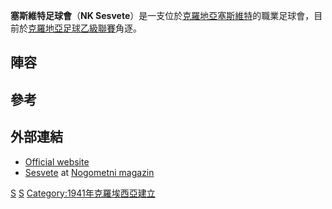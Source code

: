 {{Infobox football club
| clubname = 塞斯維特
| image    = 
| fullname = Nogometni Klub Sesvete
| founded  = {{Start date and age|df=yes|1941}}
| ground   = Sv. Josip Radnik
| capacity = 1,200
| chairman = {{flagicon|CRO}} Pero Karatović
| manager  = Valentin Barišić
| league   = [[克羅地亞足球乙級聯賽|克羅地亞足球乙級聯賽]]
| season   = 2014–15
| position = 克羅乙，第 2 位
| pattern_la1=|pattern_b1=|pattern_ra1=
| leftarm1=C80815|body1=C80815|rightarm1=C80815|shorts1=FFFFFF|socks1=C80815
| pattern_la2=|pattern_b2=_redstripes|pattern_ra2=
| leftarm2=FFFFFF|body2=FFFFFF|rightarm2=FFFFFF|shorts2=C80815|socks2=FFFFFF
}}

'''塞斯維特足球會'''（'''NK Sesvete'''）是一支位於[[克羅地亞|克羅地亞]][[塞斯維特|塞斯維特]]的職業足球會，目前於[[克羅地亞足球乙級聯賽|克羅地亞足球乙級聯賽]]角逐。

== 陣容 ==
{{Updated|2013年9月30日}}
{{Fs start}}
{{Fs player|no=1|nat=Croatia|name=Luka Karatović|pos=GK|other=[[隊長|隊長]]}}
{{Fs player|no=2|nat=Croatia|name=Filip Leko|pos=DF}}
{{Fs player|no=3|nat=BIH|name=Safet Šivšić|pos=MF}}
{{Fs player|no=4|nat=Croatia|name=[[Josip_Barišić_(footballer_born_1981)|Josip Barišić]]|pos=DF}}
{{Fs player|no=5|nat=Croatia|name=Nikola Bujanović|pos=FW}}
{{Fs player|no=6|nat=Croatia|name=Dino Perić|pos=DF}}  
{{Fs player|no=7|nat=Croatia|name=Marko Grčić|pos=MF}}
{{Fs player|no=8|nat=Croatia|name=Vedran Jurjević|pos=MF|other=[[第三隊長|第三隊長]]}}
{{Fs player|no=9|nat=Croatia|name=Emanuel Benković|pos=FW}}
{{Fs player|no=10|nat=BIH|name=[[Sergej_Jakirović|Sergej Jakirović]]|pos=MF|other=[[副隊長|副隊長]]}}
{{Fs player|no=13|nat=Cameroon|name=[[Patrice_Kwedi|Patrice Kwedi]]|pos=DF}}
{{Fs mid}}
{{Fs player|no=14|nat=Croatia|name=[[Hrvoje_Štrok|Hrvoje Štrok]]|pos=MF}}
{{Fs player|no=15|nat=Croatia|name=Marin Tomšić|pos=MF}}
{{Fs player|no=16|nat=Croatia|name=Martin Maloča|pos=DF}}
{{Fs player|no=17|nat=CRO|name=Filip Mihaljević|pos=FW}}
{{Fs player|no=18|nat=Croatia|name=Bruno Marotti|pos=DF}}
{{Fs player|no=19|nat=Croatia|name=[[Kruno_Lovrek|Kruno Lovrek]]|pos=FW}}
{{Fs player|no=20|nat=CRO|name=[[Josip_Ćorić|Josip Ćorić]]|pos=MF}}
{{Fs player|no=21|nat=CRO|name=Kristijan Antunović|pos=MF}}
{{Fs player|no=22|nat=CRO|name=Antonio Mamić|pos=DF}}
{{Fs player|no=23|nat=CRO|name=Luka Leko|pos=MF}}
{{Fs player|no=24|nat=CRO|name=Marko Kolar|pos=FW}}
{{Fs player|no=25|nat=CRO|name=Kruno Ivančić|pos=FW}}
{{Fs end}}

== 參考 ==
{{Reflist}}

==外部連結==
*[http://www.nksesvete.hr// Official website] {{Wayback|url=http://www.nksesvete.hr// |date=20150329000145 }} {{hr icon}}
*[http://www.hnl-statistika.com/c1.asp?ID=175 Sesvete] {{Wayback|url=http://www.hnl-statistika.com/c1.asp?ID=175 |date=20131021214559 }} at [[Nogometni_magazin|Nogometni magazin]] {{hr icon}}

[[Category:1941年建立的足球俱樂部|S]]
[[Category:克羅地亞足球俱樂部|S]]
[[Category:1941年克羅埃西亞建立|Category:1941年克羅埃西亞建立]]